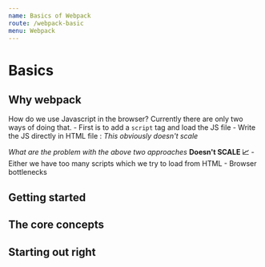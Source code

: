 ```yaml
---
name: Basics of Webpack
route: /webpack-basic
menu: Webpack
---
```


# Basics

## Why webpack

How do we use Javascript in the browser? Currently there are only two ways of doing that.
        - First is to add a `script` tag and load the JS file
        - Write the JS directly in HTML file : *This obviously doesn't scale*

*What are the problem with the above two approaches*
**Doesn't SCALE 📈**
        - Either we have too many scripts which we try to load from HTML
        - Browser bottlenecks

## Getting started

## The core concepts

## Starting out right